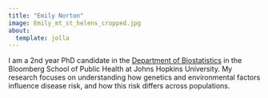 ```yaml
---
title: "Emily Norton"
image: Emily_mt_st_helens_cropped.jpg
about:
  template: jolla
---
```


I am a 2nd year PhD candidate in the [Department of Biostatistics](https://publichealth.jhu.edu/departments/biostatistics) in the Bloomberg School of Public Health at Johns Hopkins University.
My research focuses on understanding how genetics and environmental factors influence disease risk, and how this risk differs across populations.
<br>
